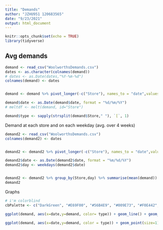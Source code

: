 ```yaml
---
title: "Demands"
author: "JZHU951 120683565"
date: "9/23/2021"
output: html_document
---
```


```r
knitr::opts_chunk$set(echo = TRUE)
library(tidyverse)
```

## Avg demands

```r
demand <- read_csv("WoolworthsDemands.csv")
dates <- as.character(colnames(demand))
# dates <- as.Date(dates,"%Y-%m-%d")
colnames(demand) <- dates


demand <- demand %>% pivot_longer(-c("Store"), names_to = "date",values_to = "demand")

demand$date <- as.Date(demand$date, format = "%d/%m/%Y")
# meltdf <- melt(demand, id="Store")

demand$type <- sapply(strsplit(demand$Store," "), `[`, 1)

```

Demand at each store and on each weekday (avg. over 4 weeks)

```r
demand2 <- read_csv("WoolworthsDemands.csv")
colnames(demand2) <- dates


demand2 <- demand2 %>% pivot_longer(-c("Store"), names_to = "date",values_to = "demand")

demand2$date <- as.Date(demand2$date, format = "%m/%d/%Y")
demand2$day <- weekdays(demand2$date)


demand2 <- demand2 %>% group_by(Store,day) %>% summarise(mean(demand))
demand2
```

Graphs

```r
# i'm colorblind
cbPalette <- c("DarkGreen", "#E69F00", "#56B4E9", "#009E73", "#F0E442", "#0072B2", "#D55E00", "#CC79A7")

ggplot(demand, aes(x=date,y=demand, color= type)) + geom_line() + geom_point(size=0.2) + facet_wrap(~Store) + theme_void() + labs( title = "Demand over time at each store") +   scale_colour_manual(values=cbPalette)

ggplot(demand, aes(x=date,y=demand, color = type)) + geom_point(size=1) + theme_minimal() + geom_bar(stat = "summary", fill = NA, colour = "DarkOrchid4") + labs( title = "Demand across all stores and mean demand per day") +   scale_colour_manual(values=cbPalette)

```

